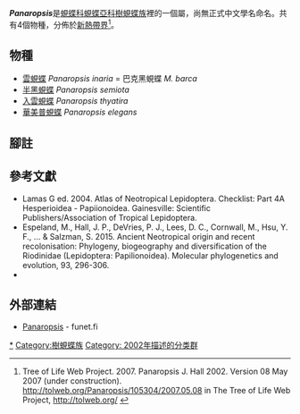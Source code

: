 {{noteTA|G1=Butterfly}}
{{Italic title}}
{{Automatic Taxobox
| taxon = Panaropsis
| authority = Hall, 2002
| image = Illustrations of new species of exotic butterflies Limnas I.jpg
| image_caption = [[入雲蜆蝶|入雲蜆蝶]] (右上)<br />''Panaropsis thyatira''
| type_species = [[華美普蜆蝶|華美普蜆蝶]]<br />''Panara elegans''
| type_species_authority = Schaus, 1920
| subdivision_ranks = 物種
| subdivision = 共4種，詳閱正文。
| synonyms =
}}

'''''Panaropsis'''''是[[蜆蝶科|蜆蝶科]][[蜆蝶亞科|蜆蝶亞科]][[樹蜆蝶族|樹蜆蝶族]]裡的一個屬，尚無正式中文學名命名。共有4個物種，分佈於[[新熱帶界|新熱帶界]]<ref>Tree of Life Web Project. 2007. Panaropsis J. Hall 2002. Version 08 May 2007 (under construction). http://tolweb.org/Panaropsis/105304/2007.05.08 {{Wayback|url=http://tolweb.org/Panaropsis/105304/2007.05.08 |date=20161025172938 }} in The Tree of Life Web Project, http://tolweb.org/ {{Wayback|url=http://tolweb.org/ |date=20110515100516 }} {{en}}</ref>。

== 物種 ==
* [[雲蜆蝶|雲蜆蝶]] ''Panaropsis inaria'' = 巴克黑蜆蝶 ''M. barca''
* [[半黑蜆蝶|半黑蜆蝶]] ''Panaropsis semiota''
* [[入雲蜆蝶|入雲蜆蝶]] ''Panaropsis thyatira''
* [[華美普蜆蝶|華美普蜆蝶]] ''Panaropsis elegans''
<!--
== 圖集 ==
-->

== 腳註 ==
{{reflist}}

== 參考文獻 ==
{{Commons category| Panaropsis}}
* Lamas G ed. 2004. Atlas of Neotropical Lepidoptera. Checklist: Part 4A Hesperioidea - Papiionoidea. Gainesville: Scientific Publishers/Association of Tropical Lepidoptera.
* Espeland, M., Hall, J. P., DeVries, P. J., Lees, D. C., Cornwall, M., Hsu, Y. F., ... & Salzman, S. 2015. Ancient Neotropical origin and recent recolonisation: Phylogeny, biogeography and diversification of the Riodinidae (Lepidoptera: Papilionoidea). Molecular phylogenetics and evolution, 93, 296-306. {{en}}
* {{Cite book | author = 寿建新 周尧 李宇飞 | title = 世界蝴蝶分類名錄 | location = 中國 | publisher = 陝西科學技術出版社 | date = 2006-04-01 | ISBN = 9787536936768 | language= zh-hans }}

== 外部連結 ==
* [http://ftp.funet.fi/pub/sci/bio/life/insecta/lepidoptera/ditrysia/papilionoidea/riodinidae/panaropsis/ Panaropsis]{{Wayback|url=http://ftp.funet.fi/pub/sci/bio/life/insecta/lepidoptera/ditrysia/papilionoidea/riodinidae/panaropsis/ |date=20161025173210 }} - funet.fi

{{蜆蝶亞科}}
{{Taxonbar}}
[[Category:Panaropsis|*]]
[[Category:樹蜆蝶族|Category:樹蜆蝶族]]
[[Category:_2002年描述的分类群|Category: 2002年描述的分类群]]